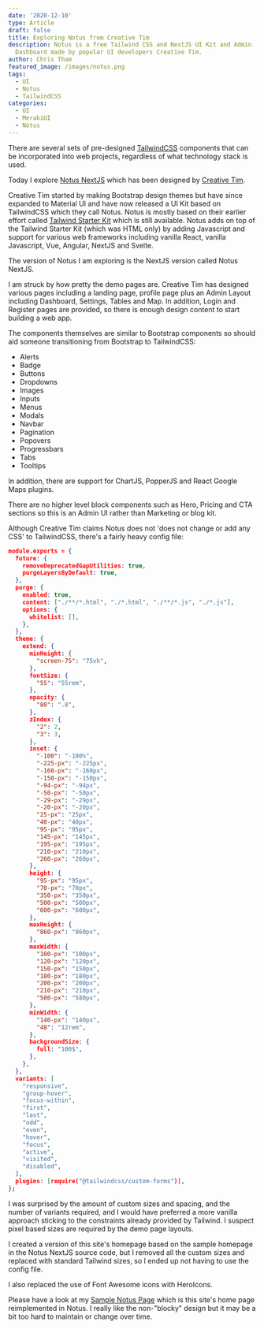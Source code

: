 ```yaml
---
date: '2020-12-10'
type: Article
draft: false
title: Exploring Notus from Creative Tim
description: Notus is a free Tailwind CSS and NextJS UI Kit and Admin
  Dashboard made by popular UI developers Creative Tim.
author: Chris Tham
featured_image: /images/notus.png
tags:
  - UI
  - Notus
  - TailwindCSS
categories:
  - UI
  - MerakiUI
  - Notus
---
```


There are several sets of pre-designed [TailwindCSS](https://tailwindcss.com)
components that can be incorporated into web projects, regardless of what
technology stack is used.

Today I explore [Notus NextJS](https://www.creative-tim.com/product/notus-nextjs)
which has been designed by [Creative Tim](https://www.creative-tim.com/).

Creative Tim started by making Bootstrap design themes but have since expanded
to Material UI and have now released a UI Kit based on TailwindCSS which
they call Notus. Notus is mostly based on their earlier effort called
[Tailwind Starter Kit](https://www.creative-tim.com/learning-lab/tailwind-starter-kit/presentation)
which is still available. Notus adds on top of the Tailwind Starter Kit (which
was HTML only) by adding Javascript and support for various web frameworks
including vanilla React, vanilla Javascript, Vue, Angular, NextJS and Svelte.

The version of Notus I am exploring is the NextJS version called Notus NextJS.

I am struck by how pretty the demo pages are. Creative Tim has designed various
pages including a landing page, profile page plus an Admin Layout including
Dashboard, Settings, Tables and Map. In addition, Login and Register pages
are provided, so there is enough design content to start building a web app.

The components themselves are similar to Bootstrap components so should aid
someone transitioning from Bootstrap to TailwindCSS:

- Alerts
- Badge
- Buttons
- Dropdowns
- Images
- Inputs
- Menus
- Modals
- Navbar
- Pagination
- Popovers
- Progressbars
- Tabs
- Tooltips

In addition, there are support for ChartJS, PopperJS and React Google Maps
plugins.

There are no higher level block components such as Hero, Pricing and CTA
sections so this is an Admin UI rather than Marketing or blog kit.

Although Creative Tim claims Notus does not 'does not change or add any CSS'
to TailwindCSS, there's a fairly heavy config file:

```json
module.exports = {
  future: {
    removeDeprecatedGapUtilities: true,
    purgeLayersByDefault: true,
  },
  purge: {
    enabled: true,
    content: ["./**/*.html", "./*.html", "./**/*.js", "./*.js"],
    options: {
      whitelist: [],
    },
  },
  theme: {
    extend: {
      minHeight: {
        "screen-75": "75vh",
      },
      fontSize: {
        "55": "55rem",
      },
      opacity: {
        "80": ".8",
      },
      zIndex: {
        "2": 2,
        "3": 3,
      },
      inset: {
        "-100": "-100%",
        "-225-px": "-225px",
        "-160-px": "-160px",
        "-150-px": "-150px",
        "-94-px": "-94px",
        "-50-px": "-50px",
        "-29-px": "-29px",
        "-20-px": "-20px",
        "25-px": "25px",
        "40-px": "40px",
        "95-px": "95px",
        "145-px": "145px",
        "195-px": "195px",
        "210-px": "210px",
        "260-px": "260px",
      },
      height: {
        "95-px": "95px",
        "70-px": "70px",
        "350-px": "350px",
        "500-px": "500px",
        "600-px": "600px",
      },
      maxHeight: {
        "860-px": "860px",
      },
      maxWidth: {
        "100-px": "100px",
        "120-px": "120px",
        "150-px": "150px",
        "180-px": "180px",
        "200-px": "200px",
        "210-px": "210px",
        "580-px": "580px",
      },
      minWidth: {
        "140-px": "140px",
        "48": "12rem",
      },
      backgroundSize: {
        full: "100$",
      },
    },
  },
  variants: [
    "responsive",
    "group-hover",
    "focus-within",
    "first",
    "last",
    "odd",
    "even",
    "hover",
    "focus",
    "active",
    "visited",
    "disabled",
  ],
  plugins: [require("@tailwindcss/custom-forms")],
};
```

I was surprised by the amount of custom sizes and spacing, and the number of
variants required, and I would have preferred a more vanilla approach
sticking to the constraints already provided by Tailwind. I suspect pixel
based sizes are required by the demo page layouts.

I created a version of this site's homepage based on the sample homepage in
the Notus NextJS source code, but I removed all the custom sizes and replaced
with standard Tailwind sizes, so I ended up not having to use the config file.

I also replaced the use of Font Awesome icons with HeroIcons.

Please have a look at my
[Sample Notus Page](/sample-notus) which is this site's home page
reimplemented in Notus. I really like the non-"blocky" design but it may
be a bit too hard to maintain or change over time.
